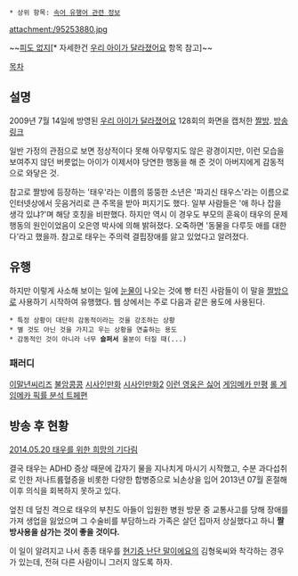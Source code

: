  * 상위 항목: [[속어 유행어 관련 정보]]

attachment:/95253880.jpg

~~[[피도 눈물도 없다|피도 없지]][* 자세한건 [[우리 아이가 달라졌어요]] 항목 참고]~~

[[목차]]
== 설명 ==
2009년 7월 14일에 방영된 [[우리 아이가 달라졌어요]] 128회의 화면을 캡처한 [[짤방]]. [http://wizard2.sbs.co.kr/vobos/wizard2/resource/template/contents/07_review_detail.jsp?vProgId=1000324&vVodId=V0000329555&vMenuId=1005294&rpage=4&cpage=2&vVodCnt1=00128&vVodCnt2=00 방송 링크]

일반 가정의 관점으로 보면 정상적이다 못해 아무렇지도 않은 광경이지만, 이런 모습을 보여주지 않던 버릇없는 아이가 이제서야 당연한 행동을 해 준 것이 아버지에게 감동적으로 와닿은 것.

참고로 짤방에 등장하는 '태우'라는 이름의 뚱뚱한 소년은 '파괴신 태우스'라는 이름으로 인터넷상에서 웃음거리로 큰 주목을 받아 퍼지기도 했다. 일부 사람들은 '애 하나 잡을 생각 있냐?'며 해당 호칭을 비판했다. 하지만 역시 이 경우도 부모의 훈육이 태우의 문제 행동의 원인이었음이 오은영 박사에 의해 밝혀졌다. 오죽하면 '동물을 다루듯 애를 대한다'라고 했을까. 참고로 태우는 주의력 결핍장애를 앓고 있었다고 알려졌다.

== 유행 ==
하지만 이렇게 사소해 보이는 일에 [[눈물]]이 나오는 것에 빵 터진 사람들이 이 말을 [[짤방]]으로 사용하기 시작하여 유행했다. 웹 상에서는 주로 다음과 같은 용도에 사용된다.
 * 특정 상황이 대단히 감동적이라는 것을 강조하는 상황
 * 별 것도 아닌 것을 가지고 우는 상황을 연출하는 용도
 * 감동적인 것이 아니라 너무 '''슬퍼서''' 울분이 터질 때(...)

=== 패러디 ===
[http://comic.naver.com/webtoon/detail.nhn?titleId=103759&no=48&weekday=wed 이말년씨리즈]
[http://gall.dcinside.com/list.php?id=lotto&no=1117153 불암콩콩]
[http://www.sisainlive.com/news/articleView.html?idxno=15791 시사인만화] [http://www.sisainlive.com/news/articleView.html?idxno=20310 시사인만화2]
[http://comic.naver.com/webtoon/detail.nhn?titleId=400742&no=82&weekday=wed 이런 영웅은 싫어]
[http://www.gamemeca.com/news/view.php?gid=100933 게임메카 만평]
[http://lol.gamemeca.com/mecareport.php?gid=487065 롤 게임메카 픽률 분석 트페편]

== 방송 후 현황 ==
[http://wizard2.sbs.co.kr/w3/template/tp1_review_detail.jsp?vVodId=V0000247741&vProgId=1000119&vMenuId=1001922&vVodCnt1=00577&vVodCnt2=00 2014.05.20 태우를 위한 희망의 기다림]

결국 태우는 ADHD 증상 때문에 갑자기 물을 지나치게 마시기 시작했고, 수분 과다섭취로 인한 저나트륨혈증을 비롯한 다양한 합병증으로 뇌손상을 입어 2013년 07월 혼절해 이후 의식을 회복하지 못하고 있다.

엎친 데 덮친 격으로 태우의 부친도 아들이 입원한 병원 방문 중 교통사고를 당해 장애를 가져 생업을 잃었으며 그 수술비를 부담하느라 가족은 살던 집마저 상실했다고 하니 '''짤방사용을 삼가는 것이 좋을 것이다.'''

이 일이 알려지고 나서 종종 태우를 [[현기증 난단 말이에요]]의 김형욱씨와 착각하는 경우가 있는데, 전혀 다른 사람이니 그러지 않도록 하자.
